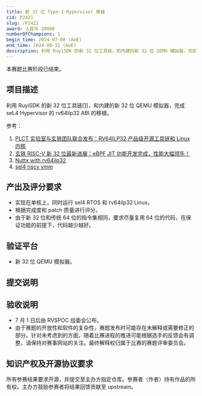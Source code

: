 ```yaml
---
title: 新 32 位 Type-1 Hypervisor 移植
cid: P2421
slug: /P2421
award: 人民币 20000
numberOfChampions: 1
begin_time: 2024-07-08 (AoE)
end_time: 2024-08-31 (AoE)
description: 利用 RuyiSDK 的新 32 位工具链，和内建的新 32 位 QEMU 模拟器，完成指定 Hypervisor 的移植。指定 Hypervisor 为 seL4。
---
```



<ChallengesMetaInDoc />


<AdmonitionTypeNote>
本赛题比赛阶段已结束。
</AdmonitionTypeNote>

## 项目描述

利用 RuyiSDK 的新 32 位工具链[[1]](#new32)，和内建的新 32 位 QEMU 模拟器，完成 seL4 Hypervisor 的 rv64ilp32 ABI 的移植。

参考：

1. <span id="new32">[PLCT 实验室与玄铁团队联合发布：RV64ILP32 产品级开源工具链和 Linux 内核](https://mp.weixin.qq.com/s/mNVYP6ljUDgvCXbWTInzng)</span>
2. [玄铁 RISC-V 新 32 位最新进展：eBPF JIT 功能开发完成，性能大幅领先！](https://mp.weixin.qq.com/s/YYYsY79k1yH7SbpmbJH4ow)
3. [Nuttx with rv64ilp32](https://yf13.github.io/nuttx/nuttx-rv64ilp32)
4. [sel4 riscv vmm](https://github.com/SEL4PROJ/sel4_riscv_vmm)

## 产出及评分要求

- 实现在单核上，同时运行 sel4 RTOS 和 rv64ilp32 Linux。
- 根据完成度和 patch 质量进行评分。
- 由于新 32 位和传统 64 位的指令集相同，要求尽量复用 64 位的代码，在保证功能的前提下，代码越少越好。

## 验证平台

- 新 32 位 QEMU 模拟器。

## 提交说明


<Req submissionRepoUrl="https://github.com/rv2036/rvspoc-P2421-seL4" deadline="2024 年 8 月 31 日 (AoE)" />

## 验收说明

- 7 月 1 日后由 RVSPOC 组委会公布。
- 由于赛题的开放性和软件的复杂性，赛题发布时可能存在未解释或需要修正的部分。针对未考虑到的方面，随着比赛进程的推进可能根据选手的反馈会有调整，请保持对赛事网站的关注。最终解释权归属于比赛的赛题评审委员会。

## 知识产权及开源协议要求

所有参赛结果要求开源，并提交至主办方指定仓库。参赛者（作者）持有作品的所有权。主办方鼓励参赛者将结果回馈贡献至 upstream。
